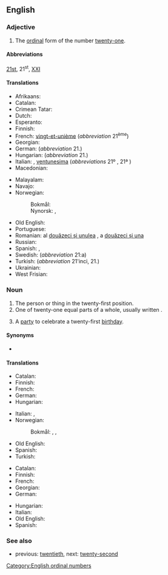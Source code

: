==English==
{{number box|en|21}}

===Adjective===
{{en-adj|head=[[twenty]]-[[first]]|-}}

# The [[ordinal number|ordinal]] form of the number [[twenty-one]].

====Abbreviations====
[[21st]], 21<sup>st</sup>, [[XXI]]

====Translations====
{{trans-top|the ordinal form of the number twenty-one}}
* Afrikaans: {{t+|af|een-en-twintigste}}
* Catalan: {{t+|ca|vint-i-unè|m}}
* Crimean Tatar: {{t|crh|yigirmi birinci}}
* Dutch: {{t+|nl|eenentwintigste}}
* Esperanto: {{t|eo|dudek-unua}}
* Finnish: {{t+|fi|kahdeskymmenesensimmäinen}}
* French: [[vingt-et-unième]] (''abbreviation'' 21<sup>ème</sup>)
* Georgian: {{t|ka|ოცდამეერთე|sc=Geor}}
* German: {{t+|de|einundzwanzigste}} (''abbreviation'' 21.)
* Hungarian: {{t+|hu|huszonegyedik}} (''abbreviation'' 21.)
* Italian: {{t+|it|ventunesimo|m}}, [[ventunesima]] {{g|f}} (''abbreviations'' 21º {{g|m}}, 21ª {{g|f}})
* Macedonian: {{t|mk|дваесет и први|sc=Cyrl}}
{{trans-mid}}
* Malayalam: {{t|ml|ഇരുപത്തൊന്നാം}}
* Navajo: {{t|nv|naadįįłaʼ góneʼ}}
* Norwegian:
*: Bokmål: {{t|nb|tjueførste}}
*: Nynorsk: {{t|nn|tjuefyrste}}, {{t|nn|tjueførste}}
* Old English: {{t|ang|ān and twēntigoþa}}
* Portuguese: {{t|pt|vigésimo primeiro|m}}
* Romanian: al [[douăzeci și unulea]] {{g|m}}, a [[douăzeci și una]] {{g|f}}
* Russian: {{t|ru|два́дцать пе́рвый}}
* Spanish: {{t+|es|vigesimoprimero}}, {{t|es|vigésimo primero}}
* Swedish: {{t+|sv|tjugoförsta}} (''abbreviation'' 21:a)
* Turkish: {{t|tr|yirmi birinci}} (''abbreviation'' 21'inci, 21.)
* Ukrainian: {{t|uk|два́дцять пе́рший}}
* West Frisian: {{t|fy|ienentweintichste}}
{{trans-bottom}}

===Noun===
{{en-noun|head=[[twenty]]-[[first]]}}

# The person or thing in the twenty-first position.
# One of twenty-one equal parts of a whole, usually written {{frac|1|21}}.
# {{lb|en|informal}} A [[party]] to celebrate a twenty-first [[birthday]].

====Synonyms====
* {{q|nonstandard|humorous}} {{l|en|twenty-oneth}}

====Translations====
{{trans-top|ordinal}}
* Catalan: {{t+|ca|vint-i-unè|m}}
* Finnish: {{t+|fi|kahdeskymmenesensimmäinen}}
* French: {{t+|fr|vingt-et-unième|m|f}}
* German: {{t+|de|einundzwanzigste}}
* Hungarian: {{t+|hu|huszonegyedik}}
{{trans-mid}}
* Italian: {{t+|it|ventunesimo|m}}, {{t|it|ventunesima|f}}
* Norwegian:
*: Bokmål: {{t|nb|tjueførste}}, {{t|nb|enogtyvende}}, {{t|nb|enogtjuende}}
* Old English: {{t|ang|ān and twēntigoþa}}
* Spanish: {{t|es|vigésimo primero}}
* Turkish: {{t|tr|yirmi birinci}}
{{trans-bottom}}

{{trans-top|portion of a whole}}
* Catalan: {{t+|ca|vint-i-unè|m}}
* Finnish: {{t|fi|kahdeskymmenesyhdesosa}}
* French: {{t+|fr|vingt-et-unième|m}}
* Georgian: {{t|ka|ოცდამეერთედი}}
* German: {{t|de|Einundzwanzigstel}}
{{trans-mid}}
* Hungarian: {{t|hu|huszonegyed}}
* Italian: {{t+|it|ventunesimo|m}}
* Old English: {{t|ang|ān and twēntigoþa dǣl}}
* Spanish: {{t+|es|veintiunavo}}
{{trans-bottom}}

===See also===
* previous: [[twentieth]], next: [[twenty-second]]

[[Category:English ordinal numbers]]